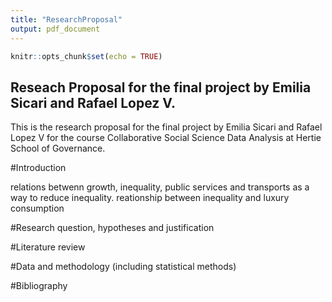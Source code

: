 ```yaml
---
title: "ResearchProposal"
output: pdf_document
---
```


```r
knitr::opts_chunk$set(echo = TRUE)
```

## Reseach Proposal for the final project by Emilia Sicari and Rafael Lopez V.

This is the research proposal for the final project by Emilia Sicari and Rafael Lopez V for the course Collaborative Social Science Data Analysis at Hertie School of Governance. 

#Introduction

relations betwenn growth, inequality, public services and transports as a way to reduce inequality. reationship between inequality and luxury consumption

#Research question, hypotheses and justification


#Literature review 


#Data and methodology (including statistical methods)


#Bibliography 
